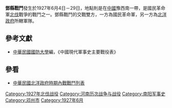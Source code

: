 {{Infobox Military Conflict|
campaign=|
image=|
caption=|
conflict=鄧縣戰鬥|
date=1927年6月4日－29日|
place=[[中國|中國]][[豫|豫]]西南|
result=[[吳佩孚|吳佩孚]]率千餘人由南陽抵鄧縣，不過仍遭[[孫連仲|孫連仲]]包圍|
combatant1=[[國民革命軍|國民革命軍]]孫連仲部|
combatant2=吳佩孚| 
commander1=孫連仲 |
commander2=[[吳佩孚|吳佩孚]]、[[于學忠|于學忠]]|
strength1=|
strength2=|
casualties1=|
casualties2=|
}}
'''鄧縣戰鬥'''發生於1927年6月4日－29日，地點則是在[[中國|中國]]豫西南一帶，是國民革命軍[[北伐|北伐]]戰爭的戰鬥之一。鄧縣戰鬥的交戰雙方，一方為國民革命軍，另一方為[[北洋政府|北洋政府]]所轄軍隊。
==參考文獻==
*[[中華民國|中華民國]][[國防大學_(臺灣)|國防大學]]編，《中國現代軍事史主要戰役表》
==參看==
*[[中華民國北洋政府時期內戰戰鬥列表|中華民國北洋政府時期內戰戰鬥列表]]

[[Category:1927年北伐战役|Category:1927年北伐战役]]
[[Category:河南历次战争与战役|Category:河南历次战争与战役]]
[[Category:南阳军事史|Category:南阳军事史]]
[[Category:邓州市|Category:邓州市]]
[[Category:1927年6月|Category:1927年6月]]